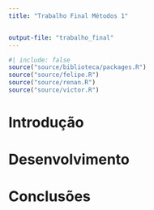 ```yaml
---
title: "Trabalho Final Métodos 1"


output-file: "trabalho_final"
---
```


```r
#| include: false
source("source/biblioteca/packages.R")
source("source/felipe.R")
source("source/renan.R")
source("source/victor.R")
```

# Introdução

# Desenvolvimento 

# Conclusões
